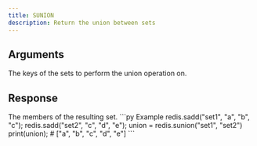 ```yaml
---
title: SUNION
description: Return the union between sets
---
```


## Arguments

<ParamField body="keys" type="...string[]" required>
  The keys of the sets to perform the union operation on.
</ParamField>


## Response

<ResponseField type="TValue[]" required>
  The members of the resulting set.
</ResponseField>

<RequestExample>
```py Example 
redis.sadd("set1", "a", "b", "c"); 
redis.sadd("set2", "c", "d", "e"); 
union =  redis.sunion("set1", "set2")
print(union); # ["a", "b", "c", "d", "e"]
```

</RequestExample>
